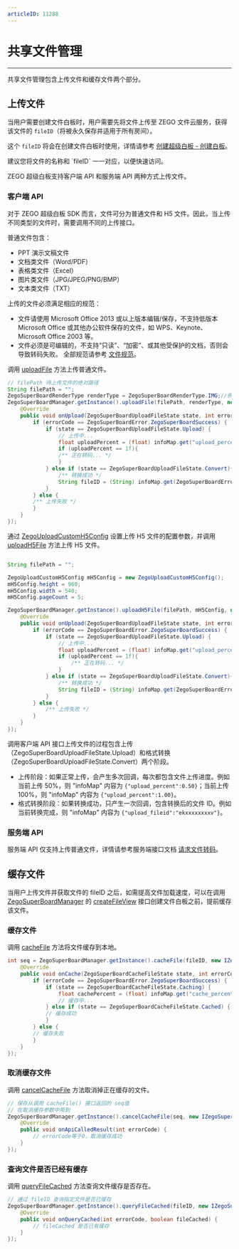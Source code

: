 ```yaml
---
articleID: 11288
---
```

# 共享文件管理

- - -

共享文件管理包含上传文件和缓存文件两个部分。

## 上传文件

当用户需要创建文件白板时，用户需要先将文件上传至 ZEGO 文件云服务，获得该文件的 `fileID`（将被永久保存并适用于所有房间）。

这个 `fileID` 将会在创建文件白板时使用，详情请参考 [创建超级白板 - 创建白板](../Quick%20Start/create%20white%20board.mdx)。

<Note title="Note">
建议您将文件的名称和 `fileID` 一一对应，以便快速访问。
</Note>

ZEGO 超级白板支持客户端 API 和服务端 API 两种方式上传文件。

### 客户端 API

对于 ZEGO 超级白板 SDK 而言，文件可分为普通文件和 H5 文件。因此，当上传不同类型的文件时，需要调用不同的上传接口。

普通文件包含：

- PPT 演示文稿文件
- 文档类文件（Word/PDF）
- 表格类文件（Excel）
- 图片类文件（JPG/JPEG/PNG/BMP）
- 文本类文件（TXT）

<Warning title="Warning">
上传的文件必须满足相应的规范：

- 文件请使用 Microsoft Office 2013 或以上版本编辑/保存，不支持低版本 Microsoft Office 或其他办公软件保存的文件，如 WPS、Keynote、Microsoft Office 2003 等。
- 文件必须是可编辑的，不支持“只读”、“加密”、或其他受保护的文档，否则会导致转码失败。
全部规范请参考 [文件规范](../Product%20Desc/Use%20restrictions/fileRule.mdx)。

</Warning>
<Tabs>
<Tab title="上传普通文件">

调用 [uploadFile](@uploadFile) 方法上传普通文件。

``` java
// filePath 待上传文件的绝对路径
String filePath = "";
ZegoSuperBoardRenderType renderType = ZegoSuperBoardRenderType.IMG;//例如转换成image格式
ZegoSuperBoardManager.getInstance().uploadFile(filePath, renderType, new IZegoSuperBoardUploadFileListener() {
    @Override
    public void onUpload(ZegoSuperBoardUploadFileState state, int errorCode, @NonNull HashMap<String, Object> infoMap) {
        if (errorCode == ZegoSuperBoardError.ZegoSuperBoardSuccess) {
            if (state == ZegoSuperBoardUploadFileState.Upload) {
                // 上传中...
                float uploadPercent = (float) infoMap.get("upload_percent");
                if (uploadPercent == 1f){
                /** 正在转码... */
                }
            } else if (state == ZegoSuperBoardUploadFileState.Convert){
                /** 转换成功 */
                String fileID = (String) infoMap.get(ZegoSuperBoardError.UPLOAD_FILEID);
            }
        } else {
        /** 上传失败 */
        }
    }
});
```

</Tab>
<Tab title="上传 H5 文件">

通过 [ZegoUploadCustomH5Config](@-ZegoUploadCustomH5Config) 设置上传 H5 文件的配置参数，并调用 [uploadH5File](@uploadH5File) 方法上传 H5 文件。

``` java

String filePath = "";

ZegoUploadCustomH5Config mH5Config = new ZegoUploadCustomH5Config();
mH5Config.height = 960;
mH5Config.width = 540;
mH5Config.pageCount = 5;

ZegoSuperBoardManager.getInstance().uploadH5File(filePath, mH5Config, new IZegoSuperBoardUploadFileListener() {
    @Override
    public void onUpload(ZegoSuperBoardUploadFileState state, int errorCode, @NonNull HashMap<String, Object> infoMap) {
        if (errorCode == ZegoSuperBoardError.ZegoSuperBoardSuccess) {
            if (state == ZegoSuperBoardUploadFileState.Upload) {
                // 上传中...
                float uploadPercent = (float) infoMap.get("upload_percent");
                if (uploadPercent == 1f){
                    /** 正在转码... */
                }
            } else if (state == ZegoSuperBoardUploadFileState.Convert){
                /** 转换成功 */
                String fileID = (String) infoMap.get(ZegoSuperBoardError.UPLOAD_FILEID);
            }
        } else {
            /** 上传失败 */
        }
    }
});
```
</Tab>
</Tabs>




调用客户端 API 接口上传文件的过程包含上传（ZegoSuperBoardUploadFileState.Upload）和格式转换（ZegoSuperBoardUploadFileState.Convert）两个阶段。

- 上传阶段：如果正常上传，会产生多次回调，每次都包含文件上传进度。例如当前上传 50%，则 "infoMap" 内容为 `{"upload_percent":0.50}`；当前上传 100%，则 "infoMap" 内容为 `{"upload_percent":1.00}`。
- 格式转换阶段：如果转换成功，只产生一次回调，包含转换后的文件 ID。例如当前转换完成，则 "infoMap" 内容为 `{"upload_fileid":"ekxxxxxxxxv"}`。

### 服务端 API

服务端 API 仅支持上传普通文件，详情请参考服务端接口文档 [请求文件转码](/super-board-server/cvt-doc)。

## 缓存文件

当用户上传文件并获取文件的 fileID 之后，如需提高文件加载速度，可以在调用 [ZegoSuperBoardManager](@-ZegoSuperBoardManager) 的 [createFileView](@createFileView) 接口创建文件白板之前，提前缓存该文件。

### 缓存文件

调用 [cacheFile](@cacheFile) 方法将文件缓存到本地。
``` java
int seq = ZegoSuperBoardManager.getInstance().cacheFile(fileID, new IZegoSuperBoardCacheFileListener() {
    @Override
    public void onCache(ZegoSuperBoardCacheFileState state, int errorCode, @NonNull HashMap<String, Object> infoMap) {
        if (errorCode == ZegoSuperBoardError.ZegoSuperBoardSuccess) {
            if (state == ZegoSuperBoardCacheFileState.Caching) {
                float cachePercent = (float) infoMap.get("cache_percent") * (float) 100;
                // 缓存中...
            } else if (state == ZegoSuperBoardCacheFileState.Cached) {
            // 缓存成功
            }
        } else {
        // 缓存失败
        }
    }
});
```

### 取消缓存文件

调用 [cancelCacheFile](@cancelCacheFile) 方法取消掉正在缓存的文件。

``` java
// 保存从调用 cacheFile() 接口返回的 seq值
// 在取消缓存参数中用到
ZegoSuperBoardManager.getInstance().cancelCacheFile(seq, new IZegoSuperBoardApiCalledCallback() {
    @Override
    public void onApiCalledResult(int errorCode) {
        // errorCode等于0，取消缓存成功
    }
});
```

### 查询文件是否已经有缓存

调用 [queryFileCached](@queryFileCached) 方法查询文件缓存是否存在。

``` java
// 通过 fileID 查询指定文件是否已缓存
ZegoSuperBoardManager.getInstance().queryFileCached(fileID, new IZegoSuperBoardQueryFileCachedListener() {
    @Override
    public void onQueryCached(int errorCode, boolean fileCached) {
        // fileCached 是否已有缓存
    }
});
```
